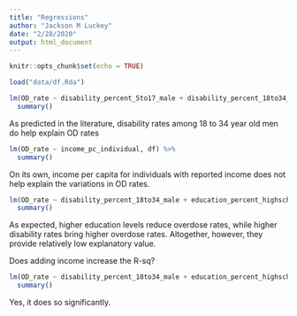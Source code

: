 ```yaml
---
title: "Regressions"
author: "Jackson M Luckey"
date: "2/28/2020"
output: html_document
---
```


```r
knitr::opts_chunk$set(echo = TRUE)
```

```r
load("data/df.Rda")
```

```r
lm(OD_rate ~ disability_percent_5to17_male + disability_percent_18to34_male + disability_percent_35to64_male, df) %>%
  summary()
```

As predicted in the literature, disability rates among 18 to 34 year old men do help explain OD rates

```r
lm(OD_rate ~ income_pc_individual, df) %>%
  summary()
```

On its own, income per capita for individuals with reported income does not help explain the variations in OD rates.

```r
lm(OD_rate ~ disability_percent_18to34_male + education_percent_highschool + education_percent_college, df) %>%
  summary()
```

As expected, higher education levels reduce overdose rates, while higher disability rates bring higher overdose rates. Altogether, however, they provide relatively low explanatory value.

Does adding income increase the R-sq?

```r
lm(OD_rate ~ disability_percent_18to34_male + education_percent_highschool + education_percent_college + income_pc_individual, df) %>%
  summary()
```

Yes, it does so significantly.